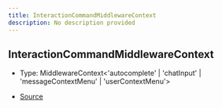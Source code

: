 ```yaml
---
title: InteractionCommandMiddlewareContext
description: No description provided
---
```


## InteractionCommandMiddlewareContext

- Type: MiddlewareContext\<'autocomplete' \| 'chatInput' \| 'messageContextMenu' \| 'userContextMenu'>

- [Source](https://github.com/underctrl-io/commandkit/blob/83ef44f10b86e30835e8636786e5222cac412af9/packages/commandkit/src/app/commands/Context.ts#L67)